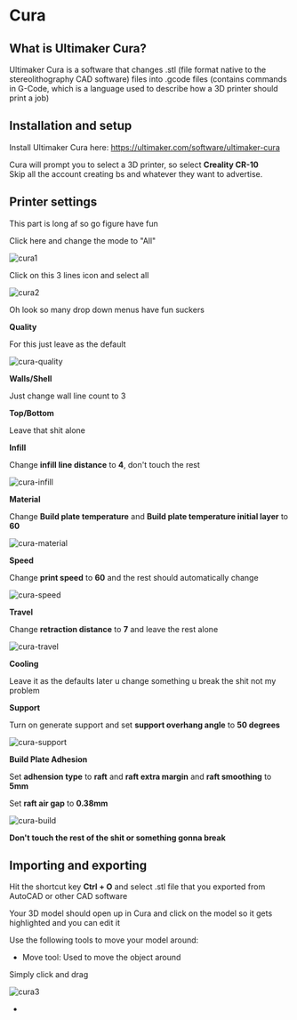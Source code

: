 # Cura  

## What is Ultimaker Cura?

Ultimaker Cura is a software that changes .stl (file format native to the stereolithography CAD software) files into .gcode files (contains commands in G-Code, which is a language used to describe how a 3D printer should print a job)



## Installation and setup

Install Ultimaker Cura here: https://ultimaker.com/software/ultimaker-cura



Cura will prompt you to select a 3D printer, so select <b> Creality CR-10 </b>  
Skip all the account creating bs and whatever they want to advertise.  

## Printer settings

This part is long af so go figure have fun  

Click here and change the mode to "All"

![cura1][]

[cura1]: /img/docs/soccer/cura/step-1.png  

Click on this 3 lines icon and select all

![cura2][]

[cura2]: /img/docs/soccer/cura/step-2.png  

Oh look so many drop down menus have fun suckers  

**Quality**  

For this just leave as the default  

![cura-quality][]

[cura-quality]: /img/docs/soccer/cura/1_Quality.png

**Walls/Shell**  

Just change wall line count to 3  

**Top/Bottom**  

Leave that shit alone  

**Infill**  

Change **infill line distance** to **4**, don't touch the rest  

![cura-infill][]

[cura-infill]: /img/docs/soccer/cura/3_Infill.png

**Material**  

Change **Build plate temperature** and **Build plate temperature initial layer** to **60**  

![cura-material][]

[cura-material]: /img/docs/soccer/cura/4_Material.png  

**Speed**  

Change **print speed** to **60** and the rest should automatically change

![cura-speed][]

[cura-speed]: /img/docs/soccer/cura/5_Speed.png  

**Travel**  

Change **retraction distance** to **7** and leave the rest alone

![cura-travel][]

[cura-travel]: /img/docs/soccer/cura/6_Travel.png  

**Cooling**  

Leave it as the defaults later u change something u break the shit not my problem  

**Support**  

Turn on generate support and set **support overhang angle** to **50 degrees**  

![cura-support][]

[cura-support]: /img/docs/soccer/cura/8_Support.png  

**Build Plate Adhesion**  

Set **adhension type** to **raft** and **raft extra margin** and **raft smoothing** to **5mm**  

Set **raft air gap** to **0.38mm**  

![cura-build][]

[cura-build]: /img/docs/soccer/cura/9_BuildPlateAdhesion.png  

**Don't touch the rest of the shit or something gonna break**


## Importing and exporting

Hit the shortcut key **Ctrl + O** and select .stl file that you exported from AutoCAD or other CAD software  

Your 3D model should open up in Cura and click on the model so it gets highlighted and you can edit it

Use the following tools to move your model around:  

- Move tool: Used to move the object around  

Simply click and drag

![cura3][]

[cura3]: /img/docs/soccer/cura/step-3.png 

- 


